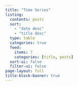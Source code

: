 ```yaml
---
title: "Time Series"
listing:
  contents: posts
  sort: 
    - "date desc"
    - "title desc"
  type: table
  categories: true
  feed:
    items: 7
    categories: [title, posts]
  sort-ui: false
  filter-ui: false
page-layout: full
title-block-banner: true
---
```



